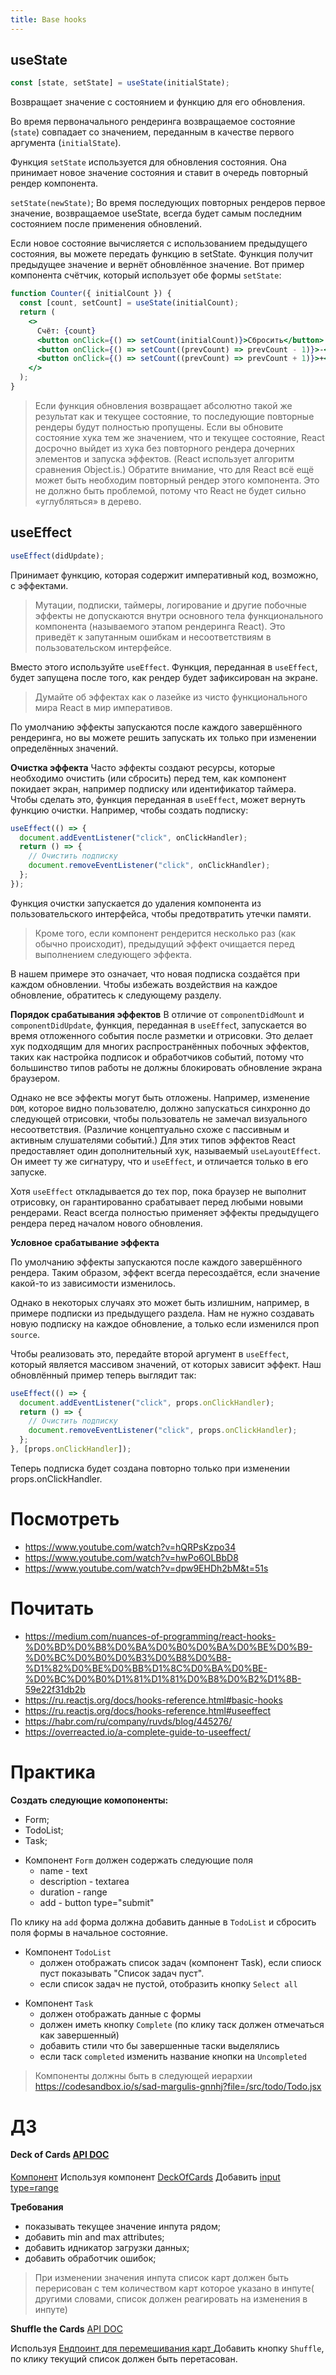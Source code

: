 ```yaml
---
title: Base hooks
---
```


## useState

```jsx
const [state, setState] = useState(initialState);
```

Возвращает значение с состоянием и функцию для его обновления.

Во время первоначального рендеринга возвращаемое состояние (`state`) совпадает со значением, переданным в качестве первого аргумента (`initialState`).

Функция `setState` используется для обновления состояния. Она принимает новое значение состояния и ставит в очередь повторный рендер компонента.

`setState(newState)`;
Во время последующих повторных рендеров первое значение, возвращаемое useState, всегда будет самым последним состоянием после применения обновлений.

Если новое состояние вычисляется с использованием предыдущего состояния, вы можете передать функцию в setState. Функция получит предыдущее значение и вернёт обновлённое значение. Вот пример компонента счётчик, который использует обе формы `setState`:

```jsx
function Counter({ initialCount }) {
  const [count, setCount] = useState(initialCount);
  return (
    <>
      Счёт: {count}
      <button onClick={() => setCount(initialCount)}>Сбросить</button>
      <button onClick={() => setCount((prevCount) => prevCount - 1)}>-</button>
      <button onClick={() => setCount((prevCount) => prevCount + 1)}>+</button>
    </>
  );
}
```

> Если функция обновления возвращает абсолютно такой же результат как и текущее состояние, то последующие повторные рендеры будут полностью пропущены.
> Если вы обновите состояние хука тем же значением, что и текущее состояние, React досрочно выйдет из хука без повторного рендера дочерних элементов и запуска эффектов. (React использует алгоритм сравнения Object.is.)
> Обратите внимание, что для React всё ещё может быть необходим повторный рендер этого компонента. Это не должно быть проблемой, потому что React не будет сильно «углубляться» в дерево.

## useEffect

```jsx
useEffect(didUpdate);
```

Принимает функцию, которая содержит императивный код, возможно, с эффектами.

> Мутации, подписки, таймеры, логирование и другие побочные эффекты не допускаются внутри основного тела функционального компонента (называемого этапом рендеринга React). Это приведёт к запутанным ошибкам и несоответствиям в пользовательском интерфейсе.

Вместо этого используйте `useEffect`. Функция, переданная в `useEffect`, будет запущена после того, как рендер будет зафиксирован на экране.

> Думайте об эффектах как о лазейке из чисто функционального мира React в мир императивов.

По умолчанию эффекты запускаются после каждого завершённого рендеринга, но вы можете решить запускать их только при изменении определённых значений.

**Очистка эффекта**
Часто эффекты создают ресурсы, которые необходимо очистить (или сбросить) перед тем, как компонент покидает экран, например подписку или идентификатор таймера. Чтобы сделать это, функция переданная в `useEffect`, может вернуть функцию очистки. Например, чтобы создать подписку:

```jsx
useEffect(() => {
  document.addEventListener("click", onClickHandler);
  return () => {
    // Очистить подписку
    document.removeEventListener("click", onClickHandler);
  };
});
```

Функция очистки запускается до удаления компонента из пользовательского интерфейса, чтобы предотвратить утечки памяти.

> Кроме того, если компонент рендерится несколько раз (как обычно происходит), предыдущий эффект очищается перед выполнением следующего эффекта.

В нашем примере это означает, что новая подписка создаётся при каждом обновлении. Чтобы избежать воздействия на каждое обновление, обратитесь к следующему разделу.

**Порядок срабатывания эффектов**
В отличие от `componentDidMount` и `componentDidUpdate`, функция, переданная в `useEffec`t, запускается во время отложенного события после разметки и отрисовки. Это делает хук подходящим для многих распространённых побочных эффектов, таких как настройка подписок и обработчиков событий, потому что большинство типов работы не должны блокировать обновление экрана браузером.

Однако не все эффекты могут быть отложены. Например, изменение `DOM`, которое видно пользователю, должно запускаться синхронно до следующей отрисовки, чтобы пользователь не замечал визуального несоответствия. (Различие концептуально схоже с пассивным и активным слушателями событий.) Для этих типов эффектов React предоставляет один дополнительный хук, называемый `useLayoutEffect`. Он имеет ту же сигнатуру, что и `useEffect`, и отличается только в его запуске.

Хотя `useEffect` откладывается до тех пор, пока браузер не выполнит отрисовку, он гарантированно срабатывает перед любыми новыми рендерами. React всегда полностью применяет эффекты предыдущего рендера перед началом нового обновления.

**Условное срабатывание эффекта**

По умолчанию эффекты запускаются после каждого завершённого рендера. Таким образом, эффект всегда пересоздаётся, если значение какой-то из зависимости изменилось.

Однако в некоторых случаях это может быть излишним, например, в примере подписки из предыдущего раздела. Нам не нужно создавать новую подписку на каждое обновление, а только если изменился проп `source`.

Чтобы реализовать это, передайте второй аргумент в `useEffect`, который является массивом значений, от которых зависит эффект. Наш обновлённый пример теперь выглядит так:

```jsx
useEffect(() => {
  document.addEventListener("click", props.onClickHandler);
  return () => {
    // Очистить подписку
    document.removeEventListener("click", props.onClickHandler);
  };
}, [props.onClickHandler]);
```

Теперь подписка будет создана повторно только при изменении props.onClickHandler.

# Посмотреть

- https://www.youtube.com/watch?v=hQRPsKzpo34
- https://www.youtube.com/watch?v=hwPo6OLBbD8
- https://www.youtube.com/watch?v=dpw9EHDh2bM&t=51s

# Почитать

- https://medium.com/nuances-of-programming/react-hooks-%D0%BD%D0%B8%D0%BA%D0%B0%D0%BA%D0%BE%D0%B9-%D0%BC%D0%B0%D0%B3%D0%B8%D0%B8-%D1%82%D0%BE%D0%BB%D1%8C%D0%BA%D0%BE-%D0%BC%D0%B0%D1%81%D1%81%D0%B8%D0%B2%D1%8B-59e22f31db2b
- https://ru.reactjs.org/docs/hooks-reference.html#basic-hooks
- https://ru.reactjs.org/docs/hooks-reference.html#useeffect
- https://habr.com/ru/company/ruvds/blog/445276/
- https://overreacted.io/a-complete-guide-to-useeffect/

# Практика

**Создать следующие комопоненты:**

- Form;
- TodoList;
- Task;

* Компонент `Form` должен содержать следующие поля
  - name - text
  - description - textarea
  - duration - range
  - add - button type="submit"

По клику на `add` форма должна добавить данные в `TodoList` и сбросить поля формы в начальное состояние.

- Компонент `TodoList`
  - должен отображать список задач (компонент Task), если спиоск пуст показывать "Список задач пуст".
  - eсли список задач не пустой, отобразить кнопку `Select all`

* Компонент `Task`
  - должен отображать данные с формы
  - должен иметь кнопку `Сomplete` (по клику таск должен отмечаться как завершенный)
  - добавить стили что бы завершенные таски выделялись
  - если таск `completed` изменить название кнопки на `Uncompleted`

> Компоненты должны быть в следующей иерархии
> https://codesandbox.io/s/sad-margulis-gnnhj?file=/src/todo/Todo.jsx

# ДЗ

#### Deck of Cards [API DOC](https://deckofcardsapi.com/)

[Компонент](https://codesandbox.io/s/sad-margulis-gnnhj?file=/src/DeckOfCards.jsx)
Используя компонент [DeckOfCards](https://codesandbox.io/s/sad-margulis-gnnhj?file=/src/DeckOfCards.jsx)
Добавить [input type=range](https://developer.mozilla.org/ru/docs/Web/HTML/Element/Input/range)

**Требования**

- показывать текущее значение инпута рядом;
- добавить min and max attributes;
- добавить идникатор загрузки данных;
- добавить обработчик ошибок;

> При изменении значения инпута список карт должен быть перерисован с тем количеством карт которое указано в инпуте( другими словами, список должен реагировать на изменения в инпуте)

**Shuffle the Cards** [API DOC](https://deckofcardsapi.com/)

Используя [Ендпоинт для перемешивания карт ](https://deckofcardsapi.com/api/deck/new/shuffle/?deck_count=1)
Добавить кнопку `Shuffle`, по клику текущий список должен быть перетасован.
